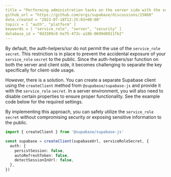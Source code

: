 ```yaml
---
title = "Performing administration tasks on the server side with the service_role secret"
github_url = "https://github.com/orgs/supabase/discussions/15860"
date_created = "2023-07-18T12:25:03+00:00"
topics = [ "auth", "platform" ]
keywords = [ "service_role", "server", "security" ]
database_id = "0d3389c0-5e75-473c-a18b-0699d0911fb2"
---
```


By default, the auth-helpers/ssr do not permit the use of the `service_role` `secret`. This restriction is in place to prevent the accidental exposure of your `service_role` `secret` to the public. Since the auth-helpers/ssr function on both the server and client side, it becomes challenging to separate the key specifically for client-side usage.

However, there is a solution. You can create a separate Supabase client using the `createClient` method from `@supabase/supabase-js` and provide it with the `service_role` `secret`. In a server environment, you will also need to disable certain properties to ensure proper functionality. See the example code below for the required settings.

By implementing this approach, you can safely utilize the `service_role` `secret` without compromising security or exposing sensitive information to the public.

```ts
import { createClient } from '@supabase/supabase-js'

const supabase = createClient(supabaseUrl, serviceRoleSecret, {
  auth: {
    persistSession: false,
    autoRefreshToken: false,
    detectSessionInUrl: false,
  },
})
```
